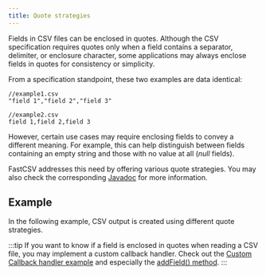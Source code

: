 ```yaml
---
title: Quote strategies
---
```



Fields in CSV files can be enclosed in quotes.
Although the CSV specification requires quotes only when a field contains a separator, delimiter,
or enclosure character, some applications may always enclose fields in quotes for consistency or simplicity.

From a specification standpoint, these two examples are data identical:

```csv
//example1.csv
"field 1","field 2","field 3"
```

```csv
//example2.csv
field 1,field 2,field 3
```

However, certain use cases may require enclosing fields to convey a different meaning.
For example, this can help distinguish between fields containing an empty string and those with no value at all
(*null* fields).

FastCSV addresses this need by offering various quote strategies.
You may also check the corresponding
[Javadoc](https://javadoc.io/doc/de.siegmar/fastcsv/latest/de.siegmar.fastcsv/de/siegmar/fastcsv/writer/QuoteStrategies.html)
for more information.

## Example

In the following example, CSV output is created using different quote strategies.

<SourceExample filename="ExampleCsvWriterWithQuoteStrategy.java" highlights={[/\.quoteStrategy\(.*\)/g]}/>

:::tip
If you want to know if a field is enclosed in quotes when reading a CSV file, you may implement a
custom callback handler. Check out the [Custom Callback handler example](/guides/examples/custom-callback-handler/)
and especially the
[addField() method](https://javadoc.io/doc/de.siegmar/fastcsv/latest/de.siegmar.fastcsv/de/siegmar/fastcsv/reader/CsvCallbackHandler.html).
:::
